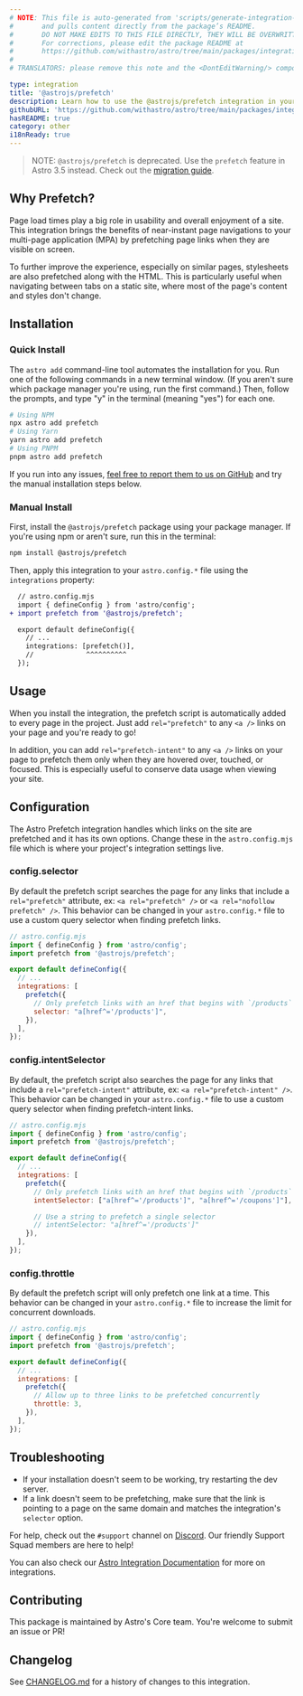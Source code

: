 ```yaml
---
# NOTE: This file is auto-generated from 'scripts/generate-integration-pages.ts'
#       and pulls content directly from the package’s README.
#       DO NOT MAKE EDITS TO THIS FILE DIRECTLY, THEY WILL BE OVERWRITTEN!
#       For corrections, please edit the package README at
#       https://github.com/withastro/astro/tree/main/packages/integrations/prefetch/
#
# TRANSLATORS: please remove this note and the <DontEditWarning/> component.

type: integration
title: '@astrojs/prefetch'
description: Learn how to use the @astrojs/prefetch integration in your Astro project.
githubURL: 'https://github.com/withastro/astro/tree/main/packages/integrations/prefetch/'
hasREADME: true
category: other
i18nReady: true
---
```



<DontEditWarning/>

> NOTE: `@astrojs/prefetch` is deprecated. Use the `prefetch` feature in Astro 3.5 instead. Check out the [migration guide](/en/guides/prefetch/#migrating-from-astrojsprefetch).

## Why Prefetch?

Page load times play a big role in usability and overall enjoyment of a site. This integration brings the benefits of near-instant page navigations to your multi-page application (MPA) by prefetching page links when they are visible on screen.

To further improve the experience, especially on similar pages, stylesheets are also prefetched along with the HTML. This is particularly useful when navigating between tabs on a static site, where most of the page's content and styles don't change.

## Installation

### Quick Install

The `astro add` command-line tool automates the installation for you. Run one of the following commands in a new terminal window. (If you aren't sure which package manager you're using, run the first command.) Then, follow the prompts, and type "y" in the terminal (meaning "yes") for each one.

```sh
# Using NPM
npx astro add prefetch
# Using Yarn
yarn astro add prefetch
# Using PNPM
pnpm astro add prefetch
```

If you run into any issues, [feel free to report them to us on GitHub](https://github.com/withastro/astro/issues) and try the manual installation steps below.

### Manual Install

First, install the `@astrojs/prefetch` package using your package manager. If you're using npm or aren't sure, run this in the terminal:

```sh
npm install @astrojs/prefetch
```

Then, apply this integration to your `astro.config.*` file using the `integrations` property:

```diff lang="js" "prefetch()"
  // astro.config.mjs
  import { defineConfig } from 'astro/config';
+ import prefetch from '@astrojs/prefetch';

  export default defineConfig({
    // ...
    integrations: [prefetch()],
    //             ^^^^^^^^^^
  });
```

## Usage

When you install the integration, the prefetch script is automatically added to every page in the project. Just add `rel="prefetch"` to any `<a />` links on your page and you're ready to go!

In addition, you can add `rel="prefetch-intent"` to any `<a />` links on your page to prefetch them only when they are hovered over, touched, or focused. This is especially useful to conserve data usage when viewing your site.

## Configuration

The Astro Prefetch integration handles which links on the site are prefetched and it has its own options. Change these in the `astro.config.mjs` file which is where your project's integration settings live.

### config.selector

By default the prefetch script searches the page for any links that include a `rel="prefetch"` attribute, ex: `<a rel="prefetch" />` or `<a rel="nofollow prefetch" />`. This behavior can be changed in your `astro.config.*` file to use a custom query selector when finding prefetch links.

```js
// astro.config.mjs
import { defineConfig } from 'astro/config';
import prefetch from '@astrojs/prefetch';

export default defineConfig({
  // ...
  integrations: [
    prefetch({
      // Only prefetch links with an href that begins with `/products`
      selector: "a[href^='/products']",
    }),
  ],
});
```

### config.intentSelector

By default, the prefetch script also searches the page for any links that include a `rel="prefetch-intent"` attribute, ex: `<a rel="prefetch-intent" />`. This behavior can be changed in your `astro.config.*` file to use a custom query selector when finding prefetch-intent links.

```js
// astro.config.mjs
import { defineConfig } from 'astro/config';
import prefetch from '@astrojs/prefetch';

export default defineConfig({
  // ...
  integrations: [
    prefetch({
      // Only prefetch links with an href that begins with `/products` or `/coupons`
      intentSelector: ["a[href^='/products']", "a[href^='/coupons']"],

      // Use a string to prefetch a single selector
      // intentSelector: "a[href^='/products']"
    }),
  ],
});
```

### config.throttle

By default the prefetch script will only prefetch one link at a time. This behavior can be changed in your `astro.config.*` file to increase the limit for concurrent downloads.

```js
// astro.config.mjs
import { defineConfig } from 'astro/config';
import prefetch from '@astrojs/prefetch';

export default defineConfig({
  // ...
  integrations: [
    prefetch({
      // Allow up to three links to be prefetched concurrently
      throttle: 3,
    }),
  ],
});
```

## Troubleshooting

*   If your installation doesn't seem to be working, try restarting the dev server.
*   If a link doesn't seem to be prefetching, make sure that the link is pointing to a page on the same domain and matches the integration's `selector` option.

For help, check out the `#support` channel on [Discord](https://astro.build/chat). Our friendly Support Squad members are here to help!

You can also check our [Astro Integration Documentation][astro-integration] for more on integrations.

## Contributing

This package is maintained by Astro's Core team. You're welcome to submit an issue or PR!

## Changelog

See [CHANGELOG.md](https://github.com/withastro/astro/tree/main/packages/integrations/prefetch/CHANGELOG.md) for a history of changes to this integration.

[astro-integration]: /en/guides/integrations-guide/
